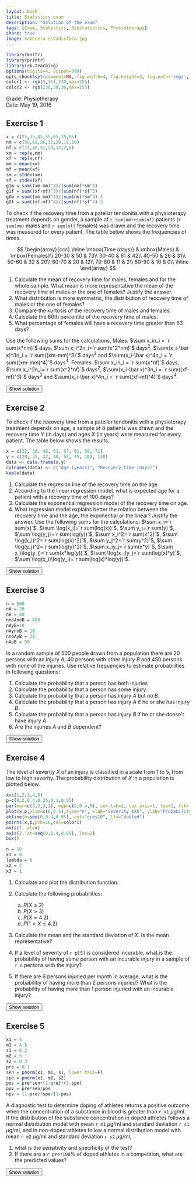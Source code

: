 ```yaml
---
layout: book
title: Statistics exam
description: "Solution of the exam"
tags: [Exam, Statistics, Biostatistics, Physiotherapy]
share: true
image: cabecera-estadistica.jpg
---
```


```r
library(knitr)
library(printr)
library(rk.Teaching)
options(digits=4, scipen=999)
opts_chunk$set(comment=NA, fig.width=4, fig.height=3, fig.path='img/', fig.align="center", dev="svg", digits=4, echo=FALSE, warning=FALSE, message=FALSE)
color1 <- rgb(5,161,230,max=255)
color2 <- rgb(238,50,36,max=255)
```

Grade: Physiotherapy  
Date: May 19, 2016 

## Exercise 1
```r
x = c(25,35,45,55,65,75,85)
nm = c(50,61,26,32,20,11,10)
nf = c(73,42,31,20,12,2,0)
xm = rep(x,nm)
xf = rep(x,nf)
mm = mean(xm)
mf = mean(xf)
sm = stdev(xm)
sf = stdev(xf)
g1m = sum((xm-mm)^3)/(sum(nm)*sm^3)
g1f = sum((xf-mf)^3)/(sum(nf)*sf^3)
g2m = sum((xm-mm)^4)/(sum(nm)*sm^4)-3
g2f = sum((xf-mf)^4)/(sum(nf)*sf^4)-3
```

To check if the recovery time from a patellar tendonitis with a physioterapy treatment depends on gender, a sample of `r sum(nm)+sum(nf)` patients (`r sum(nm)` males and `r sum(nf)` females) was drawn and the recovery time was measured for every patient. The table below shows the frequencies of times. 

$$
\begin{array}{ccc}
\hline
\mbox{Time (days)} & \mbox{Males} & \mbox{Females}\\
20-30 & 50 & 73\\
30-40 & 61 & 42\\
40-50 & 26 & 31\\
50-60 & 32 & 20\\
60-70 & 20 & 12\\
70-80 & 11 & 2\\
80-90 & 10 & 0\\
\hline
\end{array}
$$
 
1. Calculate the mean of recovery time for males, females and for the whole sample. What mean is more representative the mean of the recovery time of males or the one of females? Justify the answer. 
2. What distribution is more symmetric, the distribution of recovery time of males or the one of females?
3. Compare the kurtosis of the recovery time of males and females. 
4. Calculate the 80th percentile of the recovery time of males. 
5. What percentage of females will have a recovery time greater than 63 days?

Use the following sums for the calculations,
Males: $\sum x_in_i = `r sum(x*nm)`$ days, $\sum x_i^2n_i=`r sum(x^2*nm)`$ days$^2$, $\sum(x_i-\bar x)^3n_i = `r sum((xm-mm)^3)`$ days$^3$ and $\sum(x_i-\bar x)^4n_i = `r sum((xm-mm)^4)`$ days$^4$.
Females: $\sum x_in_i = `r sum(x*nf)`$ days, $\sum x_i^2n_i=`r sum(x^2*nf)`$ days$^2$, $\sum(x_i-\bar x)^3n_i = `r sum((xf-mf)^3)`$ days$^3$ and $\sum(x_i-\bar x)^4n_i = `r sum((xf-mf)^4)`$ days$^4$.

<div><button class="solution">Show solution</button></div>
<div id="solution" style="display: none">
1. Males: $\bar x_m=`r mm`$ days, $s^2_m=`r variance(xm)`$ days$^2$, $s_m=`r sm`$ days and $cv_m=`r sm/mm`$. <br/>
Females: $\bar x_f=`r mf`$ days, $s^2_f=`r variance(xf)`$ days$^2$, $s_f=`r sf`$ days and $cv_f=`r sf/mf`$. <br/>
Thus, is more representative the mean of females. <br/>
2. $g_{1m}=`r g1m`$ and  $g_{1f}=`r g1f`$. Thus, both distributions are right-skewed but is more symmetric the distribution of males. <br/>
3. $g_{2m}=`r g2m`$ and  $g_{2f}=`r g2f`$. Thus, both distributions are platykurtic, but the disribution of males is flatter. <br/>
4. $P_{80}=49.7041$ days. <br/>
5. $16.68\%$.
</div>


## Exercise 2
To check if the recovery time from a patellar tendonitis with a physioterapy treatment depends on age, a sample of 8 patients was drawn and the recovery time $Y$ (in days) and ages $X$ (in years) were measured for every patient. The table below shows the results.
```r
x = c(32, 38, 48, 51, 57, 61, 68, 71)
y = c(20, 25, 32, 40, 55, 75, 102, 130)
data <- data.frame(x,y)
colnames(data) <- c("Age (years)", "Recovery time (days)")
kable(data)
```

1. Calculate the regresion line of the recovery time on the age. 
2. According to the linear regression model, what is expected age for a patient with a recovery time of 100 days? 
3. Calculate the exponential regression model of the recovery time on age. 
4. What regression model explains better the relation between the recovery time and the age, the exponential or the linear? Justify the answer. 
Use the following sums for the calculations:
$\sum x_i=`r sum(x)`$, $\sum \log(x_i)=`r sum(log(x))`$, $\sum y_j=`r sum(y)`$, $\sum \log(y_j)=`r sum(log(y))`$,
$\sum x_i^2=`r sum(x^2)`$, $\sum \log(x_i)^2=`r sum(log(x)^2)`$, $\sum y_j^2=`r sum(y^2)`$, $\sum \log(y_j)^2=`r sum(log(y)^2)`$,
$\sum x_iy_j=`r sum(x*y)`$, $\sum x_i\log(y_j)=`r sum(x*log(y))`$, $\sum \log(x_i)y_j=`r sum(log(x)*y)`$, $\sum \log(x_i)\log(y_j)=`r sum(log(x)*log(y))`$.

<div><button class="solution">Show solution</button></div>
<div id="solution" style="display: none">
```r
m <- lm(y~x)
c <- coefficients(m)
```
1. Linear model<br/>
$\bar x=`r mean(x)`$ years, $s_x^2=`r variance(x)`$ years$^2$. <br/>
$\bar y=`r mean(y)`$ days, $s_y^2=`r variance(y)`$ days$^2$. <br/>
$s_{xy}=`r covariance(x,y)`$ years$\cdot$days. <br/>
Regression line of recovery time on age: $y=`r c[1]` + `r c[2]`x$. <br/>
```r
m2 <- lm(x~y)
c <- coefficients(m2)
```

2. $`r c[1]+c[2]*100`$ years. <br/>
```r
z <- log(y)
m3 <- lm(z~x)
c <- coefficients(m3)
```
3. Exponential model<br/>
$\overline{\log(y)}=`r mean(z)`$ log(days), $s_{\log(y)}^2=`r variance(z)`$ log(days)$^2$. <br/>
$s_{x\log(y)}=`r covariance(x,z)`$ years$\cdot$log(days). <br/>
Exponential model of recovery time on age: $y=e^{`r c[1]` + `r c[2]`x}$. <br/>
4. Linear coefficient of determination $r^2=`r summary(m)$r.squared`$. <br/>
Exponential coefficient of determination $r^2=`r summary(m3)$r.squared`$. <br/>
So the exponential model fits better.
</div>

## Exercise 3
```r
n = 500
nA = 20
nB = 40
nnoAnoB = 450
nAyB=10
nAynoB = 10
nnoAyB = 30
nAoB = 50
```

In a random sample of 500 people drawn from a population there are 20 persons with an injury $A$, 40 persons with other injury $B$ and 450 persons with none of the injuries.
Use relative frequencies to estimate probabilities in following questions:

1. Calculate the probability that a person has both injuries
2. Calculate the probability that a person has some injury.
3. Calculate the probability that a person has injury $A$ but no $B$.
4. Calculate the probability that a person has injury $A$ if he or she has injury $B$.
5. Calculate the probability that a person has injury $B$ if he or she doesn't have injury $A$.
6. Are the injuries $A$ and $B$ dependent?

<div><button class="solution">Show solution</button></div>
<div id="solution" style="display: none">
1. $P(A\cap B) = `r nAyB/n`$. <br/>
2. $P(A\cup B) = `r nAoB/n`$. <br/>
3. $P(A-B) = `r nAynoB/n`$. <br/>
4. $P(A|B) = `r nAyB/nB`$. <br/>
5. $P(B|\bar A) = `r nnoAyB/(n-nA)`$. <br/>
6. The injuries are dependent. 
</div>

## Exercise 4
The level of severity $X$ of an injury is classified in a scale from 1 to 5, from low to high severity.
The probability distribution of $X$ in a population is plotted below. 

```r
x=c(1,2,3,4,5)
p=c(0.2,0.4,0.25,0.1,0.05)
par(mar=c(3,3,3,1), mgp=c(2,0.4,0), cex.lab=1, cex.axis=1, las=1, tck=-0.02)
plot(x,p,ylim=c(0,0.4),type="n", xlab="Severity $X$", ylab="Probability $f(x)$", axes=FALSE)
abline(h=seq(0,0.4,0.05), col="grey10", lty="dotted")
points(x,p,pch=16,col=color1)
axis(1, at=x)
axis(2, at=seq(0,0.4,0.05), las=2)
box()
```
```r
n = 10
x1 = 0
lambda = 6
x2 = 2
x3 = 1
```

1. Calculate and plot the distribution function.
2. Calculate the following probabilities:

    a. $P(X\leq 2)$
    b. $P(X>3)$
    c. $P(X=4.2)$
    d. $P(1<X\leq 4.2)$
    
3. Calculate the mean and the standard deviation of $X$. Is the mean representative?
4. If a level of severity of `r p[5]` is considered incurable, what is the probability of having some person with an incurable injury in a sample of `r n` persons with the injury?
5. If there are 6 persons injuried per month in average, what is the probabilitiy of having more than 2 persons injuried? What is the probability of having more than 1 person injuried with an incurable injury?

<div><button class="solution">Show solution</button></div>
<div id="solution" style="display: none">
1. $$F(x) = 
\begin{cases}
0 & \mbox{if } x<1\\
0.2 & \mbox{if } 1\leq x< 2\\
0.6 & \mbox{if } 2\leq x< 3\\
0.85 & \mbox{if } 3\leq x< 4\\
0.95 & \mbox{if } 4\leq x< 5\\
1 & \mbox{if } x\geq 5
\end{cases}
$$
```r
y=c(1,1,2,2,3,3,4,4,5,5)
p1=c(0,0.2,0.2,0.6,0.6,0.85,0.85,0.95,0.95,1)
par(mar=c(3,3,3,1), mgp=c(2,0.4,0), cex.lab=1, cex.axis=1, las=1, tck=-0.02)
plot(y,p1,ylim=c(0,1.1),type="n", xlab="Severity $X$", ylab="Probability $f(x)$", axes=FALSE)
abline(h=seq(0,1,0.1), col="grey10", lty="dotted")
lines(y,p1,col=color1)
axis(1, at=x)
axis(2, at=seq(0,1,0.1), las=2)
box()
```
2. $P(X\leq 2)=0.6$, $P(X>3)=0.15$, $P(X=4.2)=0$, $P(1<X\leq 4.2)=0.75$ <br/>
```r
m = sum(x*p)
s =  sqrt(sum(x^2*p)-m^2)
```
3. $\mu = `r m`$ and $s=`r s`$. The mean is moderately representative because $cv=`r s/m`$. <br/>
4. Naming $X$ to the number of persons having an incurable injury in a sample of 10 persons with the injury, $P(X\geq `r x1+1`)=`r pbinom(x1,n,p[5],lower.tail=F)`$. <br/>
5. Naming $Y$ to the number of persons injuried in a month, $P(T>`r x2`)=`r ppois(x2,lambda,lower.tail=F)`$. <br/>
Naming $Z$ to the number of persons injuried with an incurable injury in an month, $P(T>`r x3`)=`r ppois(x3,lambda*p[5],lower.tail=F)`$. </div>

## Exercise 5
```r
x1 = 4
m1 = 4.5
s1 = 0.2
m2 = 3
s2 = 0.3
pre = 0.1
sen = pnorm(x1, m1, s1, lower.tail=F)
spe = pnorm(x1, m2, s2)
pos = pre*sen+(1-pre)*(1-spe)
ppv = pre*sen/pos
npv = (1-pre)*spe/(1-pos)
```

A diagnostic test to determine doping of athletes returns a positive outcome when the concentration of a substance in blood is greater than `r x1` $\mu$g/ml. If the distribution of the substance concentration in doped athletes follows a normal distribution model with mean `r m1` $\mu$g/ml and standard deviation `r s1` $\mu$g/ml, and in non-doped athletes follow a normal distribution model with mean `r m2` $\mu$g/ml and standard deviation `r s2` $\mu$g/ml,

1.  what is the sensitivity and specificity of the test?
2.  If there are a `r pre*100`% of doped athletes in a competition, what are the predicted values?

<div><button class="solution">Show solution</button></div>
<div id="solution" style="display: none">
Naming $D$ to the event of being doped, $X$ to the concentration in doped athletes and $Y$ to the concentration in non-doped athletes, <br/>
1. Sensitivity $P(+\vert D) = P(X>`r x1`)=`r sen`$ and specificity $P(-\vert \bar D)=P(Y<`r x1`)=`r spe`$ <br/>
2. PPV $P(D\vert +) = `r ppv`$ and NPV $P(\bar D\vert -) = `r npv`$
</div>

